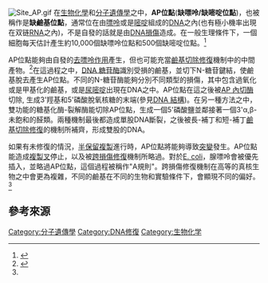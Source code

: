 [[File:Site_AP.gif|thumb]]
在[[生物化學|生物化學]]和[[分子遺傳學|分子遺傳學]]之中，'''AP位點'''('''缺嘌呤/缺嘧啶位點''')，也被稱作是'''缺鹼基位點'''，通常位在由[[嘌呤|嘌呤]]或是[[嘧啶|嘧啶]]組成的[[DNA|DNA]]之內(也有極小機率出現在双链[[RNA|RNA]]之內)，不是自發的話就是由[[DNA損傷|DNA損傷]]造成。在一般生理條件下，一個細胞每天估計產生約10,000個缺嘌呤位點和500個缺嘧啶位點。<ref name="Tropp">{{cite book|last=Tropp|first=Burton|title=Molecular Biology|year=2012|publisher=Jones & Bartlett Learning|location=Sudbury, MA|isbn=978-1-4496-0091-4|page=455}}</ref> 

AP位點能夠由自發的[[去嘌呤作用|去嘌呤作用]]產生，但也可能充當[[鹼基切除修復|鹼基切除修復]]機制中的中間產物。<ref name="boiteux">{{Cite journal|title=Abasic sites in DNA: repair and biological consequences in Saccharomyces cerevisiae|url=https://pubmed.ncbi.nlm.nih.gov/14697754/|last=Boiteux|first=Serge|last2=Guillet|first2=Marie|date=2004-01-05|journal=DNA repair|issue=1|doi=10.1016/j.dnarep.2003.10.002|volume=3|pages=1–12|issn=1568-7864|pmid=14697754|access-date=2021-11-10|archive-date=2021-11-10|archive-url=https://web.archive.org/web/20211110171236/https://pubmed.ncbi.nlm.nih.gov/14697754/}}</ref>在這過程之中，[[DNA_糖苷酶|DNA 糖苷酶]]識別受損的鹼基，並切下N-糖苷鍵結，使鹼基脫去產生AP位點。不同的N-糖苷酶能夠分別不同類型的損傷，其中包含過氧化或是甲基化的鹼基，或是[[尿嘧啶|尿嘧啶]]出現在DNA之中。AP位點在這之後被[[AP_內切酶|AP 內切酶]]切除, 生成3'羥基和5'磷酸脫氧核糖的末端(參見[[DNA_結構|DNA 結構]])。在另一種方法之中，雙功能的糖基化酶-裂解酶能切除AP位點，生成一個5'磷酸鹽並鄰接著一個3'α,β-未飽和的醛類。兩種機制最後都造成單股DNA斷裂，之後被長-補丁和短-補丁[[鹼基切除修復|鹼基切除修復]]的機制所補齊，形成雙股的DNA。

如果有未修復的情況，[[半保留複製|半保留複製]]進行時，AP位點將能夠導致[[突變|突變]]發生。AP位點能造成[[複製叉|複製叉]]停止，以及被[[DNA修復|跨損傷修復]]機制所略過。對於[[escherichia_coli|E. coli]]，腺嘌呤會被優先插入，並略過AP位點，這個過程被稱作"A規則"。跨損傷修復機制在高等的真核生物之中會更為複雜，不同的鹼基在不同的生物和實驗條件下，會顯現不同的偏好。<ref name="boiteux" />

==參考來源==
{{reflist}}
{{Biochem-stub}}
{{Genetics-stub}}
{{DNA修复}}
{{DEFAULTSORT:Ap Site}}
[[Category:分子遺傳學|Category:分子遺傳學]]
[[Category:DNA修復|Category:DNA修復]]
[[Category:生物化学|Category:生物化学]]